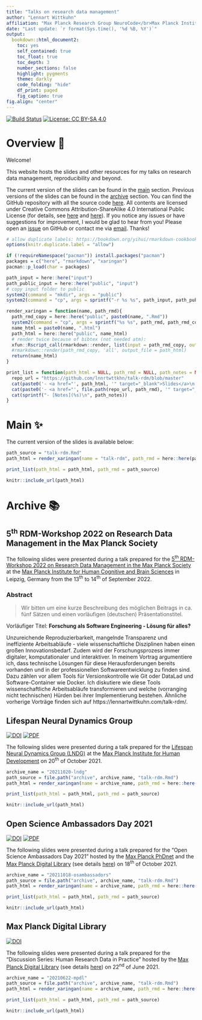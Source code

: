 ```yaml
---
title: "Talks on research data management"
author: "Lennart Wittkuhn"
affiliation: "Max Planck Research Group NeuroCode</br>Max Planck Institute for Human Development</br>Max Planck UCL Centre for Computational Psychiatry and Ageing Research</br>Berlin, Germany"
date: "Last update: `r format(Sys.time(), '%d %B, %Y')`"
output:
  bookdown::html_document2:
    toc: yes
    self_contained: true
    toc_float: true
    toc_depth: 3
    number_sections: false
    highlight: pygments
    theme: darkly
    code_folding: "hide"
    df_print: paged
    fig_caption: true
fig.align: "center"
---
```


[![Build Status](https://app.travis-ci.com/lnnrtwttkhn/talk-rdm.svg?branch=master)](https://app.travis-ci.com/lnnrtwttkhn/talk-rdm)
[![License: CC BY-SA 4.0](https://img.shields.io/badge/License-CC%20BY--SA%204.0-lightgrey.svg)](https://creativecommons.org/licenses/by-sa/4.0/)

# Overview 👋

Welcome!

This website hosts the slides and other resources for my talks on research data management, reproducibility and beyond.

The current version of the slides can be found in the [main](#main) section.
Previous versions of the slides can be found in the [archive](#archive) section.
You can find the GitHub repository with all the source code [here](https://github.com/lnnrtwttkhn/talk-rdm).
All contents are licensed under Creative Commons Attribution-ShareAlike 4.0 International Public License (for details, see [here](https://github.com/lnnrtwttkhn/talk-rdm/blob/master/LICENSE) and [here](https://creativecommons.org/licenses/by-sa/4.0/)).
If you notice any issues or have suggestions for improvement, I would be glad to hear from you!
Please open an [issue](https://github.com/lnnrtwttkhn/talk-rdm/issues) on GitHub or contact me via [email](mailto:wittkuhn@mpib-berlin.mpg.de).
Thanks!

```r
# allow duplicate labels: https://bookdown.org/yihui/rmarkdown-cookbook/duplicate-label.html
options(knitr.duplicate.label = "allow")
```

```r
if (!requireNamespace("pacman")) install.packages("pacman")
packages = c("here", "rmarkdown", "xaringan")
pacman::p_load(char = packages)
```

```r
path_input = here::here("input")
path_public_input = here::here("public", "input")
# copy input folder to public
system2(command = "mkdir", args = "public")
system2(command = "cp", args = sprintf("-r %s %s", path_input, path_public_input))
```

```r
render_xaringan = function(name, path_rmd){
  path_rmd_copy = here::here("public", paste0(name, ".Rmd"))
  system2(command = "cp", args = sprintf("%s %s", path_rmd, path_rmd_copy))
  name_html = paste0(name, ".html")
  path_html = here::here("public", name_html)
  # render twice because of bibtex (not needed atm):
  xfun::Rscript_call(rmarkdown::render, list(input = path_rmd_copy, output_file = path_html))
  #rmarkdown::render(path_rmd_copy, 'all', output_file = path_html)
  return(name_html)
}
```

```r
print_list = function(path_html = NULL, path_rmd = NULL, path_notes = NULL){
  repo_url = "https://github.com/lnnrtwttkhn/talk-rdm/blob/master"
  cat(paste0('- <a href="', path_html, '" target="_blank">Slides</a>\n'))
  cat(paste0('- <a href="', file.path(repo_url, path_rmd), '" target="_blank">Source</a>\n'))
  cat(sprintf("- [Notes](%s)\n", path_notes))
}
```

# Main ✨

The current version of the slides is available below:

```r
path_source = "talk-rdm.Rmd"
path_html = render_xaringan(name = "talk-rdm", path_rmd = here::here(path_source))
```

```r
print_list(path_html = path_html, path_rmd = path_source)
```

```r
knitr::include_url(path_html)
```

# Archive 📚

## 5<sup>th</sup> RDM-Workshop 2022 on Research Data Management in the Max Planck Society

The following slides were presented during a talk prepared for the [5<sup>th</sup> RDM-Workshop 2022 on Research Data Management in the Max Planck Society](https://rdm.mpdl.mpg.de/2022/05/09/5-fdm-workshop-2022-forschungsdatenmanagement-in-der-max-planck-gesellschaft-call-for-participation/) at the [Max Planck Institute for Human Cognitive and Brain Sciences](https://www.mpib-berlin.mpg.de/en) in Leipzig, Germany from the 13<sup>th</sup> to 14<sup>th</sup> of September 2022.

### Abstract

> Wir bitten um eine kurze Beschreibung des möglichen Beitrags in ca. fünf Sätzen und einen vorläufigen (deutschen) Präsentationstitel.

Vorläufiger Titel: **Forschung als Software Engineering - Lösung für alles?**

Unzureichende Reproduzierbarkeit, mangelnde Transparenz und ineffiziente Arbeitsabläufe - viele wissenschaftliche Disziplinen haben einen großen Innovationsbedarf.
Zudem wird der Forschungsprozess immer digitaler, komputationaler und interaktiver.
In meinem Vortrag argumentiere ich, dass technische Lösungen für diese Herausforderungen bereits vorhanden und in der professionellen Softwareentwicklung zu finden sind.
Dazu zählen vor allem Tools für Versionskontrolle wie Git oder DataLad und Software-Container wie Docker.
Ich diskutiere wie diese Tools wissenschaftliche Arbeitsabläufe transformieren und welche (vorranging nicht technischen) Hürden bei ihrer Implementierung bestehen.
Ähnliche vorherige Vorträge finden sich auf https://lennartwittkuhn.com/talk-rdm/.

## Lifespan Neural Dynamics Group

[![DOI](https://zenodo.org/badge/DOI/10.5281/zenodo.5586318.svg)](https://doi.org/10.5281/zenodo.5586318)
[![PDF](https://img.shields.io/badge/PDF-Download-<COLOR>.svg)](https://github.com/lnnrtwttkhn/talk-rdm/releases/download/v3.0/talk-rdm.pdf)

The following slides were presented during a talk prepared for the [Lifespan Neural Dynamics Group (LNDG)](https://www.mpib-berlin.mpg.de/research/research-centers/lip/projects/lndg) at the [Max Planck Institute for Human Development](https://www.mpib-berlin.mpg.de/en) on 20<sup>th</sup> of October 2021.

```r
archive_name = "20211020-lndg"
path_source = file.path("archive", archive_name, "talk-rdm.Rmd")
path_html = render_xaringan(name = archive_name, path_rmd = here::here(path_source))
```

```r
print_list(path_html = path_html, path_rmd = path_source)
```

```r
knitr::include_url(path_html)
```

## Open Science Ambassadors Day 2021

[![DOI](https://zenodo.org/badge/DOI/10.5281/zenodo.5575219.svg)](https://doi.org/10.5281/zenodo.5575219)
[![PDF](https://img.shields.io/badge/PDF-Download-<COLOR>.svg)](https://github.com/lnnrtwttkhn/talk-rdm/releases/download/v2.0/talk-rdm.pdf)

The following slides were presented during a talk prepared for the "Open Science Ambassadors Day 2021" hosted by the [Max Planck PhDnet](https://www.phdnet.mpg.de/home) and the [Max Planck Digital Library](https://www.mpdl.mpg.de/en/) (see details [here](https://osambassadors.mpdl.mpg.de/)) on 18<sup>th</sup> of October 2021.

```r
archive_name = "20211018-osambassadors"
path_source = file.path("archive", archive_name, "talk-rdm.Rmd")
path_html = render_xaringan(name = archive_name, path_rmd = here::here(path_source))
```

```r
print_list(path_html = path_html, path_rmd = path_source)
```

```r
knitr::include_url(path_html)
```

## Max Planck Digital Library

[![DOI](https://zenodo.org/badge/DOI/10.5281/zenodo.5012477.svg)](https://doi.org/10.5281/zenodo.5012477)

The following slides were presented during a talk prepared for the "Discussion Series: Human Research Data in Practice" hosted by the [Max Planck Digital Library](https://www.mpdl.mpg.de/en/) (see details [here](https://rdm.mpdl.mpg.de/2021/05/27/discussion-series-human-research-data-in-practice-on-22th-june-2021/)) on 22<sup>nd</sup> of June 2021.

```r
archive_name = "20210622-mpdl"
path_source = file.path("archive", archive_name, "talk-rdm.Rmd")
path_html = render_xaringan(name = archive_name, path_rmd = here::here(path_source))
```

```r
print_list(path_html = path_html, path_rmd = path_source)
```

```r
knitr::include_url(path_html)
```

